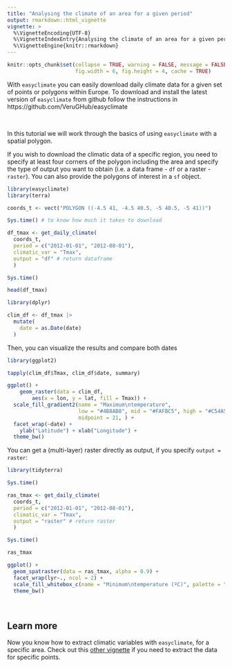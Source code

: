 ```yaml
---
title: "Analysing the climate of an area for a given period"
output: rmarkdown::html_vignette
vignette: >
  %\VignetteEncoding{UTF-8}
  %\VignetteIndexEntry{Analysing the climate of an area for a given period}
  %\VignetteEngine{knitr::rmarkdown}
---
```


```r
knitr::opts_chunk$set(collapse = TRUE, warning = FALSE, message = FALSE, 
                      fig.width = 6, fig.height = 4, cache = TRUE)
```

With `easyclimate` you can easily download daily climate data for a given set of points or polygons within Europe. To download and install the latest version of `easyclimate` from github follow the instructions in https://github.com/VeruGHub/easyclimate 

<br>

In this tutorial we will work through the basics of using `easyclimate` with a spatial polygon.

If you wish to download the climatic data of a specific region, you need to specify at least four corners of the polygon including the area and specify the type of output you want to obtain (i.e. a data frame - `df` or a raster - `raster`). You can also provide the polygons of interest in a `sf` object.

```r
library(easyclimate)
library(terra)

coords_t <- vect("POLYGON ((-4.5 41, -4.5 40.5, -5 40.5, -5 41))")

Sys.time() # to know how much it takes to download

df_tmax <- get_daily_climate(
  coords_t,
  period = c("2012-01-01", "2012-08-01"),
  climatic_var = "Tmax",
  output = "df" # return dataframe
  )

Sys.time()

head(df_tmax)

```

```r
library(dplyr)

clim_df <- df_tmax |> 
  mutate(
    date = as.Date(date)
  ) 

```

Then, you can visualize the results and compare both dates

```r

library(ggplot2)

tapply(clim_df$Tmax, clim_df$date, summary)

ggplot() +
	geom_raster(data = clim_df,
		aes(x = lon, y = lat, fill = Tmax)) +
  scale_fill_gradient2(name = "Maximum\ntemperature",
                       low = "#4B8AB8", mid = "#FAFBC5", high = "#C54A52",
                       midpoint = 21, ) +
  facet_wrap(~date) +
	ylab("Latitude") + xlab("Longitude") +
  theme_bw()

```

You can get a (multi-layer) raster directly as output, if you specify `output = raster`:

```r

library(tidyterra)

Sys.time()

ras_tmax <- get_daily_climate(
  coords_t,
  period = c("2012-01-01", "2012-08-01"),
  climatic_var = "Tmax",
  output = "raster" # return raster
  )

Sys.time()

ras_tmax

ggplot() +
  geom_spatraster(data = ras_tmax, alpha = 0.9) +
  facet_wrap(lyr~., ncol = 2) +
  scale_fill_whitebox_c(name = "Minimum\ntemperature (ºC)", palette = "muted") +
  theme_bw()

```

<br>

## Learn more

Now you know how to extract climatic variables with `easyclimate`, for a specific area. Check out this [other vignette](https://verughub.github.io/easyclimate/articles/points-df-mat-sf.html) if you need to extract the data for specific points.
